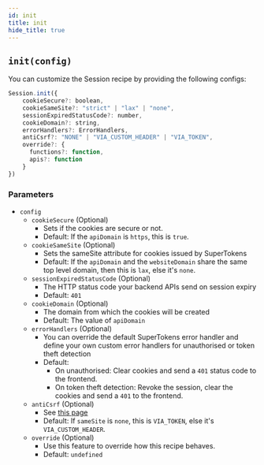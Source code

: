 ```yaml
---
id: init
title: init
hide_title: true
---
```


## ``init(config)``
You can customize the Session recipe by providing the following configs:

```js
Session.init({
    cookieSecure?: boolean,
    cookieSameSite?: "strict" | "lax" | "none",
    sessionExpiredStatusCode?: number,
    cookieDomain?: string,
    errorHandlers?: ErrorHandlers,
    antiCsrf?: "NONE" | "VIA_CUSTOM_HEADER" | "VIA_TOKEN",
    override?: {
      functions?: function,
      apis?: function
    }
})
```

### Parameters
- ``config``
  - ``cookieSecure`` (Optional)
    - Sets if the cookies are secure or not.
    - Default: If the `apiDomain` is `https`, this is `true`.
  - ``cookieSameSite`` (Optional)
    - Sets the sameSite attribute for cookies issued by SuperTokens
    - Default: If the `apiDomain` and the `websiteDomain` share the same top level domain, then this is `lax`, else it's `none`.
  - ``sessionExpiredStatusCode`` (Optional)
    - The HTTP status code your backend APIs send on session expiry
    - Default: `401`
  - ``cookieDomain`` (Optional)
    - The domain from which the cookies will be created
    - Default: The value of `apiDomain`
  - ``errorHandlers`` (Optional)
    - You can override the default SuperTokens error handler and define your own custom error handlers for unauthorised or token theft detection
    - Default:
      - On unauthorised: Clear cookies and send a `401` status code to the frontend.
      - On token theft detection: Revoke the session, clear the cookies and send a `401` to the frontend. 
  - ``antiCsrf`` (Optional)
    - See [this page](/docs/session/common-customizations/sessions/anti-csrf)
    - Default: If `sameSite` is `none`, this is `VIA_TOKEN`, else it's `VIA_CUSTOM_HEADER`.
  - `override` (Optional)
    - Use this feature to override how this recipe behaves.
    - Default: `undefined`